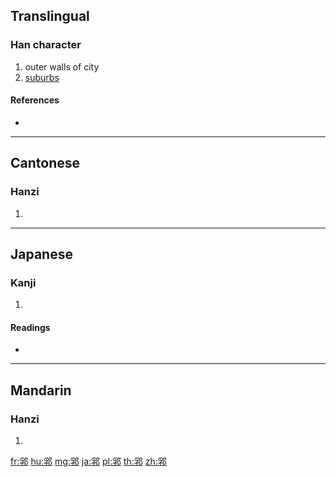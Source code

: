 {{character info/new}}
==Translingual==

===Han character===
{{Han char|rn=163|rad=邑|as=07|sn=10|four=27427|canj=BDNL}}

# outer walls of city
# [[suburbs]]

====References====
* {{Han ref|kx=1271.340|dkj=39428|dj=1770.220|hdz=63775.010|uh=90DB|ud=37083|bh=D3FA|bd=54266}}

----

==Cantonese==

===Hanzi===
{{yue-hanzi|jyut=|y=fu1}}

# {{defn|lang=yue|sort=邑07}}

----

==Japanese==

===Kanji===
{{ja-kanji|grade=|rs=邑07}}

# {{defn|lang=ja|sort=邑07}}

====Readings====
* {{ja-readings|on=[[ふ]] (fu)|kun=[[くるわ]] (kuruwa)|nanori=}}

----

==Mandarin==

===Hanzi===
{{cmn-hanzi|pin=[[fú]] ([[fu2]])|wg=fu<sup>2</sup>}}

# {{defn|lang=cmn|sort=邑07}}

[[fr:郛]]
[[hu:郛]]
[[mg:郛]]
[[ja:郛]]
[[pl:郛]]
[[th:郛]]
[[zh:郛]]